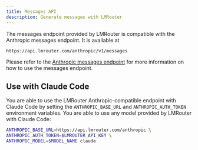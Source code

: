 ```yaml
---
title: Messages API
description: Generate messages with LMRouter
---
```


The messages endpoint provided by LMRouter is compatible with the Anthropic messages endpoint. It is available at

```
https://api.lmrouter.com/anthropic/v1/messages
```

Please refer to the [Anthropic messages endpoint](https://docs.anthropic.com/en/api/messages) for more information on how to use the messages endpoint.

## Use with Claude Code

You are able to use the LMRouter Anthropic-compatible endpoint with Claude Code by setting the `ANTHROPIC_BASE_URL` and `ANTHROPIC_AUTH_TOKEN` environment variables. You are able to use any model provided by LMRouter with Claude Code:

```bash tab="Bash"
ANTHROPIC_BASE_URL=https://api.lmrouter.com/anthropic \
ANTHROPIC_AUTH_TOKEN=$LMROUTER_API_KEY \
ANTHROPIC_MODEL=$MODEL_NAME claude
```
